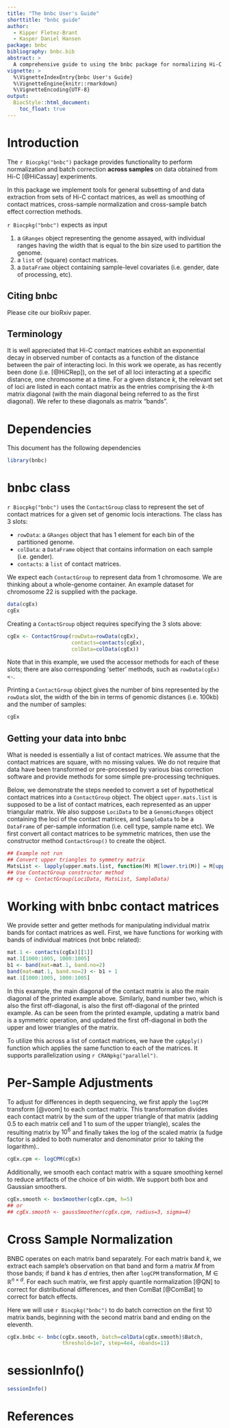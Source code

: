 ```yaml
---
title: "The bnbc User's Guide"
shorttitle: "bnbc guide"
author: 
  - Kipper Fletez-Brant
  - Kasper Daniel Hansen
package: bnbc
bibliography: bnbc.bib
abstract: >
  A comprehensive guide to using the bnbc package for normalizing Hi-C replicates.
vignette: >
  %\VignetteIndexEntry{bnbc User's Guide}
  %\VignetteEngine{knitr::rmarkdown}
  %\VignetteEncoding{UTF-8}
output: 
  BiocStyle::html_document:
    toc_float: true
---
```


# Introduction

The `r Biocpkg("bnbc")` package provides functionality to perform normalization and batch correction **across samples** on data obtained from Hi-C [@HiCassay] experiments.

In this package we implement tools for general subsetting of and data extraction from sets of Hi-C contact matrices, as well as smoothing of contact matrices, cross-sample normalization and cross-sample batch effect correction methods.

`r Biocpkg("bnbc")` expects as input 

1. a `GRanges` object representing the genome assayed, with individual ranges having the width that is equal to the bin size used to partition the genome. 
2. a `list` of (square) contact matrices.
3. a `DataFrame` object containing sample-level covariates (i.e. gender, date of processing, etc).

## Citing bnbc

Please cite our bioRxiv paper.

## Terminology

It is well appreciated that Hi-C contact matrices exhibit an exponential decay in observed number of contacts as a function of the distance between the pair of interacting loci. In this work we operate, as has recently been done (i.e. [@HiCRep]), on the set of all loci interacting at a specific distance, one chromosome at a time. For a given distance $k$, the relevant set of loci are listed in each contact matrix as the entries comprising the $k$-th matrix diagonal (with the main diagonal being referred to as the first diagonal). We refer to these diagonals as matrix "bands".

# Dependencies

This document has the following dependencies

```r
library(bnbc)
```

# bnbc class

`r Biocpkg("bnbc")` uses the `ContactGroup` class to represent the set of contact matrices for a given set of genomic locis interactions. The class has 3 slots:

- `rowData`: a `GRanges` object that has 1 element for each bin of the partitioned genome.
- `colData`: a `DataFrame` object that contains information on each sample (i.e. gender).
- `contacts`: a `list` of contact matrices.

We expect each `ContactGroup` to represent data from 1 chromosome. We are thinking about a whole-genome container.  An example dataset for chromosome 22 is supplied with the package.

```r
data(cgEx)
cgEx
```

Creating a `ContactGroup` object requires specifying the 3 slots above:

```r
cgEx <- ContactGroup(rowData=rowData(cgEx),
                     contacts=contacts(cgEx),
                     colData=colData(cgEx))
```

Note that in this example, we used the accessor methods for each of these slots; there are also corresponding 'setter' methods, such as `rowData(cgEx)<-`. 

Printing a `ContactGroup` object gives the number of bins represented by the `rowData` slot, the width of the bin in terms of genomic distances (i.e. 100kb) and the number of samples:

```r
cgEx
```

## Getting your data into bnbc

What is needed is essentially a list of contact matrices. We assume that the contact matrices are square, with no missing values. We do not require that data have been transformed or pre-processed by various bias correction software and provide methods for some simple pre-processing techniques.

Below, we demonstrate the steps needed to convert a set of hypothetical contact matrices into a `ContactGroup` object. The object `upper.mats.list` is supposed to be a list of contact matrices, each represented as an upper triangular matrix. We also suppose `LociData` to be a `GenomicRanges` object containing the loci of the contact matrices, and `SampleData` to be a `DataFrame` of per-sample information (i.e. cell type, sample name etc). We first convert all contact matrices to be symmetric matrices, then use the constructor method `ContactGroup()` to create the object.

```r
## Example not run
## Convert upper triangles to symmetry matrix
MatsList <- lapply(upper.mats.list, function(M) M[lower.tri(M)] = M[upper.tri(M)])
## Use ContactGroup constructor method
## cg <- ContactGroup(LociData, MatsList, SampleData)
```

# Working with bnbc contact matrices

We provide setter and getter methods for manipulating individual matrix bands for contact matrices as well.  First, we have functions for working with bands of individual matrices (not bnbc related):

```r
mat.1 <- contacts(cgEx)[[1]]
mat.1[1000:1005, 1000:1005]
b1 <- band(mat=mat.1, band.no=2)
band(mat=mat.1, band.no=2) <- b1 + 1
mat.1[1000:1005, 1000:1005]
```

In this example, the main diagonal of the contact matrix is also the main diagonal of the printed example above.  Similarly, band number two, which is also the first off-diagonal, is also the first off-diagonal of the printed example.  As can be seen from the printed example, updating a matrix band is a symmetric operation, and updated the first off-diagonal in both the upper and lower triangles of the matrix.

To utilize this across a list of contact matrices, we have the `cgApply()` function which applies the same function to each of the matrices. It supports parallelization using `r CRANpkg("parallel")`.

# Per-Sample Adjustments

To adjust for differences in depth sequencing, we first apply the `logCPM` transform [@voom] to each contact matrix.  This transformation divides each contact matrix by the sum of the upper triangle of that matrix (adding 0.5 to each matrix cell and 1 to sum of the upper triangle), scales the resulting matrix by $10^6$ and finally takes the log of the scaled matrix (a fudge factor is added to both numerator and denominator prior to taking the logarithm)..

```r
cgEx.cpm <- logCPM(cgEx)
```

Additionally, we smooth each contact matrix with a square smoothing kernel to reduce artifacts of the choice of bin width.  We support both box and Gaussian smoothers.

```r
cgEx.smooth <- boxSmoother(cgEx.cpm, h=5)
## or
## cgEx.smooth <- gaussSmoother(cgEx.cpm, radius=3, sigma=4)
```

# Cross Sample Normalization

BNBC operates on each matrix band separately.  For each matrix band $k$, we extract each sample's observation on that band and form a matrix $M$ from those bands;  if band $k$ has $d$ entries, then after `logCPM` transformation,  $M \in \mathbb{R}^{n \times d}$.  For each such matrix, we first apply quantile normalization [@QN] to correct for distributional differences, and then ComBat [@ComBat] to correct for batch effects.

Here we will use `r Biocpkg("bnbc")` to do batch correction on the first 10 matrix bands, beginning with the second matrix band and ending on the eleventh.

```r
cgEx.bnbc <- bnbc(cgEx.smooth, batch=colData(cgEx.smooth)$Batch,
                  threshold=1e7, step=4e4, nbands=11)
```

# sessionInfo()

```r
sessionInfo()
```

# References


